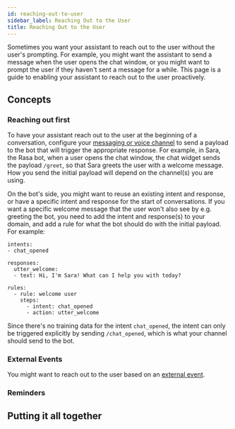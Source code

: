 ```yaml
---
id: reaching-out-to-user
sidebar_label: Reaching Out to the User
title: Reaching Out to the User
---
```


Sometimes you want your assistant to reach out to the user without the user's prompting.
For example, you might want the assistant to send a message when the user opens the chat window,
or you might want to prompt the user if they haven't sent a message for a while. 
This page is a guide to enabling your assistant to reach out to the user proactively.


## Concepts

### Reaching out first

To have your assistant reach out to the user at the beginning of a conversation,
configure your [messaging or voice channel]() to send a payload to the bot that 
will trigger the appropriate response. For example, in Sara, the Rasa bot, when a 
user opens the chat window, the chat widget sends the payload `/greet`, so that
Sara greets the user with a welcome message. How you send the initial payload
will depend on the channel(s) you are using. 

On the bot's side,
you might want to reuse an existing intent and response, or have a specific
intent and response for the start of conversations. If you want a specific welcome
message that the user won't also see by e.g. greeting the bot, you need
to add the intent and response(s) to your domain, and add a rule
for what the bot should do with the initial payload. For example:

```rasa-yaml
intents: 
- chat_opened

responses:
  utter_welcome:
  - text: Hi, I'm Sara! What can I help you with today?

rules:
  - rule: welcome user
    steps:
      - intent: chat_opened
      - action: utter_welcome
```

Since there's no training data for the intent `chat_opened`, the intent can only
be triggered explicitly by sending `/chat_opened`, which is what your channel
should send to the bot. 

### External Events

You might want to reach out to the user based on an
[external event](reminders-and-external-events.mdx#external-events). 


### Reminders




## Putting it all together
